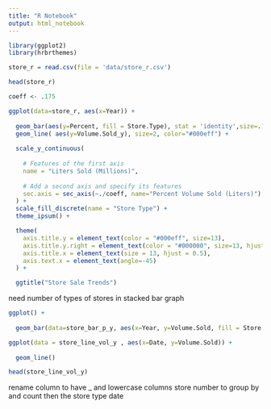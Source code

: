 ```yaml
---
title: "R Notebook"
output: html_notebook
---
```


```r
library(ggplot2)
library(hrbrthemes)
```


```r
store_r = read.csv(file = 'data/store_r.csv')

head(store_r)
```


```r
coeff <- .175

ggplot(data=store_r, aes(x=Year)) +
  
  geom_bar(aes(y=Percent, fill = Store.Type), stat = 'identity',size=.1) + 
  geom_line( aes(y=Volume.Sold_y), size=2, color="#000eff") +
  
  scale_y_continuous(
    
    # Features of the first axis
    name = "Liters Sold (Millions)",
    
    # Add a second axis and specify its features
    sec.axis = sec_axis(~./coeff, name="Percent Volume Sold (Liters)")
  ) +
  scale_fill_discrete(name = "Store Type") +
  theme_ipsum() +

  theme(
    axis.title.y = element_text(color = "#000eff", size=13),
    axis.title.y.right = element_text(color = "#000000", size=13, hjust=-0.1),
    axis.title.x = element_text(size = 13, hjust = 0.5),
    axis.text.x = element_text(angle=-45)
  ) +

  ggtitle("Store Sale Trends")
```

need number of types of stores in stacked bar graph
```r
ggplot() +
  
  geom_bar(data=store_bar_p_y, aes(x=Year, y=Volume.Sold, fill = Store.Type), stat = 'identity',position = 'fill') 

```
```r
ggplot(data = store_line_vol_y , aes(x=Date, y=Volume.Sold)) +
  
  geom_line() 
```
```r

head(store_line_vol_y)
```

rename column to have _ and lowercase
columns store number to group by and count then the store type date